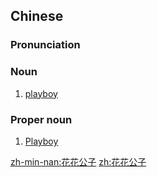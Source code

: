 ==Chinese==
{{zh-forms|type=112}}

===Pronunciation===
{{zh-pron
|m=huāhuāgōngzǐ
|c=faa1 faa1 gung1 zi2
|mn=hoa-hoa-kong-chú
|cat=n
}}

===Noun===
{{zh-noun}}

# {{lb|zh|slang}} [[playboy]]

===Proper noun===
{{zh-proper noun}}

# [[Playboy]]

[[zh-min-nan:花花公子]]
[[zh:花花公子]]